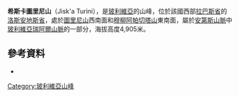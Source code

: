 {{Coord|16|4|18|S|68|15|32|W|display=title}}

'''希斯卡圖里尼山'''（Jisk'a Turini），是[[玻利維亞|玻利維亞]]的山峰，位於該國西部[[拉巴斯省|拉巴斯省]]的[[洛斯安地斯省|洛斯安地斯省]]，處於[[圖里尼山|圖里尼山]]西南面和[[穆柳阿帕切塔山|穆柳阿帕切塔山]]東南面，屬於[[安第斯山脈|安第斯山脈]]中[[玻利維亞瑞阿爾山脈|玻利維亞瑞阿爾山脈]]的一部分，海拔高度4,905米。

==參考資料==
*{{cite web|url=http://www.ine.gob.bo/publicaciones/visorPdf.aspx?Codigo=021203&tipo=1|title=Batallas|author=<!--Staff writer(s); no by-line.-->|date=|website=|publisher=INE, Bolivia|accessdate=November 3, 2014|deadurl=yes|archiveurl=https://web.archive.org/web/20140826160706/http://www.ine.gob.bo/publicaciones/visorPdf.aspx?Codigo=021203&tipo=1|archivedate=2014年8月26日}}

{{Bolivia-geo-stub}}
[[Category:玻利維亞山峰|Category:玻利維亞山峰]]
